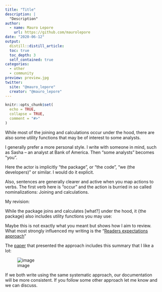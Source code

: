 ```yaml
---
title: "Title"
description: |
  "Description"
author:
  - name: Mauro Lepore
    url: https://github.com/maurolepore
date: "2020-06-12"
output: 
  distill::distill_article:
  toc: true
  toc_depth: 3
  self_contained: true
categories:
  - other
  - community
preview: preview.jpg
twitter:
  site: "@mauro_lepore"
  creator: "@mauro_lepore"
---
```


```r
knitr::opts_chunk$set(
  echo = TRUE,
  collapse = TRUE,
  comment = "#>"
)
```

While most of the joining and calculations occur under the hood, there are also 
some utility functions that may be of interest to some analysts.

I generally prefer a more personal style. I write with someone in mind, such as Sasha -- an analyst at Bank of America. Then "some analysts" becomes "you".

Here the actor is implicitly "the package", or "the code", "we (the developers)" or similar. I would do it explicit.

Also, sentences are generally clearer and active when you map actions to verbs. The first verb here is "occur" and the action is burried in so called nominalizations: Joining and calculations. 

My revision:

While the package joins and calculates [what?] under the hood, it {the package} also includes utility functions you may use:

Maybe this is not exactly what you meant but shows how I aim to review. What most strongly influenced my writing is the "[Readers expectations approach](https://georgegopen.com/reader-expectation-approach)"

The [paper](https://georgegopen.com/wp-content/uploads/2019/12/The-Science-of-Scientific-Writing-1.pdf) that presented the approach includes this summary that I like a lot:

![image](https://user-images.githubusercontent.com/5856545/84555502-f4ed4c00-ace2-11ea-9f34-8674897bd1c9.png)

If we both write using the same systematic approach, our documentation will be more consistent. If you follow some other approach let me know and we can discuss.